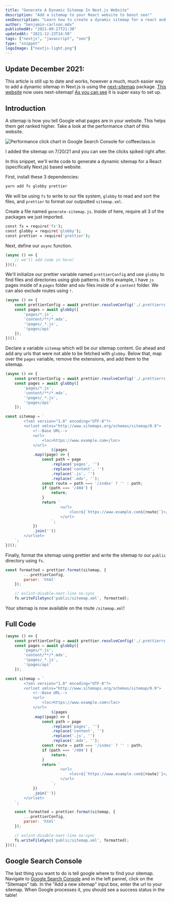 ```yaml
---
title: "Generate A Dynamic Sitemap In Next.js Website"
description: "Add a sitemap to your React website to boost seo!"
seoDescription: "Learn how to create a dynamic sitemap for a react and Next.js website using fs, globby, and prettier."
author: "benjamin-carlson.mdx"
publishedAt: "2021-09-27T21:30"
updatedAt: "2021-12-23T14:50"
tags: ["nextjs", "javascript", "seo"]
type: "snippet"
logoImage: ["nextjs-light.png"]
---
```


## Update December 2021:

This article is still up to date and works, however a much, much easier way to add a dynamic sitemap in Next.js is using the [next-sitemap](https://www.npmjs.com/package/next-sitemap) package. [This website](https://www.coffeeclass.io) now uses next-sitemap! [As you can see](https://github.com/carlson-technologies/coffeeclass.io/blob/main/next-sitemap.js) it is super easy to set up.

## Introduction

A sitemap is how you tell Google what pages are in your website. This helps them get ranked higher. Take a look at the performance chart of this website. 

![Performance click chart in Google Search Console for coffeeclass.io](/content/articles/generate-dynamic-sitemap/performance.png)

I added the sitemap on 7/20/21 and you can see the clicks spiked right after.

In this snippet, we'll write code to generate a dynamic sitemap for a React (specifically Next.js) based website.

<Step title="Install Dependencies" number="1" />

First, install these 3 dependencies:

```bash
yarn add fs globby prettier
```

We will be using `fs` to write to our file system, `globby` to read and sort the files, and `prettier` to format our outputted `sitemap.xml`.

<Step title="Write Code!" number="2" />

Create a file named `generate-sitemap.js`. Inside of here, require all 3 of the packages we just imported.

```bash
const fs = require('fs');
const globby = require('globby');
const prettier = require('prettier');
```

Next, define our `async` function.

```jsx
(async () => {
	// we'll add code in here!
})();
```

<Step title="Use `globby` to find files and directories using glob patterns" number="3" />

We'll initialize our prettier variable named `prettierConfig` and use `globby` to find files and directories using glob patterns. In this example, I have `js` pages inside of a `pages` folder and `mdx` files inside of a  `content` folder. We can also exclude routes using `!`.

```jsx
(async () => {
	const prettierConfig = await prettier.resolveConfig('./.prettierrc.js');
    const pages = await globby([
        'pages/*.js',
        'content/**/*.mdx',
        '!pages/_*.js',
        '!pages/api'
    ]);
})();
```

<Step title="Create our `sitemap` variable" number="4" />

Declare a variable `sitemap` which will be our sitemap content. Go ahead and add any urls that were not able to be fetched with `globby`. Below that, map over the `pages` variable, remove the extensions, and add them to the sitemap.

```jsx
(async () => {
	const prettierConfig = await prettier.resolveConfig('./.prettierrc.js');
    const pages = await globby([
        'pages/*.js',
        'content/**/*.mdx',
        '!pages/_*.js',
        '!pages/api'
    ]);

const sitemap = `
        <?xml version="1.0" encoding="UTF-8"?>
        <urlset xmlns="http://www.sitemaps.org/schemas/sitemap/0.9">
            <!--Base URL-->
            <url>
                <loc>https://www.example.com</loc>
            </url>
					${pages
            .map((page) => {
                const path = page
                    .replace('pages', '')
                    .replace('content', '')
                    .replace('.js', '')
                    .replace('.mdx', '');
                const route = path === '/index' ? '' : path;
                if (path === '/404') {
                    return;
                }
                return `
                        <url>
                            <loc>${`https://www.example.com${route}`}</loc>
                        </url>
                    `;
            })
            .join('')}
        </urlset>
    `;
})();
```

<Step title="Use `fs` To Write To Public Folder" number="5" />

Finally, format the sitemap using prettier and write the sitemap to our `public` directory using `fs`.

```jsx
const formatted = prettier.format(sitemap, {
        ...prettierConfig,
        parser: 'html'
    });

    // eslint-disable-next-line no-sync
    fs.writeFileSync('public/sitemap.xml', formatted);
```

Your sitemap is now available on the route `/sitemap.xml`!

## Full Code

```jsx
(async () => {
	const prettierConfig = await prettier.resolveConfig('./.prettierrc.js');
    const pages = await globby([
        'pages/*.js',
        'content/**/*.mdx',
        '!pages/_*.js',
        '!pages/api'
    ]);

const sitemap = `
        <?xml version="1.0" encoding="UTF-8"?>
        <urlset xmlns="http://www.sitemaps.org/schemas/sitemap/0.9">
            <!--Base URL-->
            <url>
                <loc>https://www.example.com</loc>
            </url>
					${pages
            .map((page) => {
                const path = page
                    .replace('pages', '')
                    .replace('content', '')
                    .replace('.js', '')
                    .replace('.mdx', '');
                const route = path === '/index' ? '' : path;
                if (path === '/404') {
                    return;
                }
                return `
                        <url>
                            <loc>${`https://www.example.com${route}`}</loc>
                        </url>
                    `;
            })
            .join('')}
        </urlset>
    `;

    const formatted = prettier.format(sitemap, {
        ...prettierConfig,
        parser: 'html'
    });

    // eslint-disable-next-line no-sync
    fs.writeFileSync('public/sitemap.xml', formatted);
})();
```

## Google Search Console

The last thing you want to do is tell google where to find your sitemap. Navigate to [Google Search Console](https://search.google.com/search-console) and in the left pannel, click on the "Sitemaps" tab. In the "Add a new sitemap" input box, enter the url to your sitemap. When Google processes it, you should see a success status in the table!
